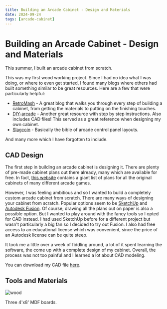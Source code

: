 ```yaml
---
title: Building an Arcade Cabinet - Design and Materials
date: 2024-09-24
tags: [arcade-cabinet]
---
```


# Building an Arcade Cabinet - Design and Materials

This summer, I built an arcade cabinet from scratch.

This was my first wood working project. Since I had no idea what I was doing, or where to even get started, I found many blogs where others had built something similar to be great resources. Here are a few that were particularly helpful:

- [RetroMash](https://retromash.com/2015/01/02/building-a-home-arcade-machine-part-1/) - A great blog that walks you through every step of building a cabinet, from getting the materials to putting on the finishing touches.
- [DIY-arcade](https://github.com/maxvfischer/DIY-arcade) - Another great resource with step by step instructions. Also includes CAD files! This served as a great reference when designing my own cabinet.
- [Slagcoin](https://www.slagcoin.com/joystick/layout.html) - Basically the bible of arcade control panel layouts.

And many more which I have forgotten to include.

## CAD Design

The first step in building an arcade cabinet is designing it. There are plenty of pre-made cabinet plans out there already, many which are available for free. In fact, [this website](https://www.classicarcadecabinets.com/arcade-plans-by-title.html) contains a giant list of plans for all the original cabinets of many different arcade games.

However, I was feeling ambitious and so I wanted to build a completely custom arcade cabinet from scratch. There are many ways of designing your cabinet from scratch. Popular options seem to be [SketchUp](https://www.sketchup.com) and [Autodesk Fusion](https://www.autodesk.com/products/fusion-360/overview). Of course, drawing all the plans out on paper is also a possible option. But I wanted to play around with the fancy tools so I opted for CAD instead. I had used SketchUp before for a different project but wasn't particularly a big fan so I decided to try out Fusion. I also had free access to an educational license which was convenient, since the price of an Autodesk license can be quite steep.

It took me a little over a week of fiddling around, a lot of it spent learning the software, the come up with a complete design of my cabinet. Overall, the process was not too painful and I learned a lot about CAD modeling.

You can download my CAD file <a href="/assets/arcade/arcade_design.f3d" download rel="external">here</a>.

## Tools and Materials

![wood](/assets/arcade/images/wood.jpg)

Three 4'x8' MDF boards.
